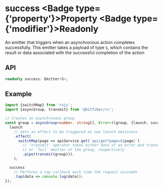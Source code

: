 
# success <Badge type={'property'}>Property</Badge> <Badge type={'modifier'}>Readonly</Badge>

An emitter that triggers when an asynchronous action completes successfully.
This emitter takes a payload of type `S`, which contains the result or data associated
with the successful completion of the action

## API

```ts copy
readonly success: Emitter<S>;
```

## Example

```ts copy
import {switchMap} from 'rxjs';
import {asyncGroup, transmit} from '@bitfiber/rx';

// Creates an asynchronous group
const group = asyncGroup<number, string[], Error>((group, {launch, success}) => {
  launch
    // Sets an effect to be triggered on new launch emissions
    .effect(
      switchMap(page => apiService.get(`api/get?page=${page}`)
        // 'transmit' operator takes either data or an error and transmits it to the `success`
        // or `fail` emitter of the group, respectively
        .pipe(transmit(group))),
    );

  success
    // Performs a tap callback each time the request succeeds
    .tap(data => console.log(data));
});
```
